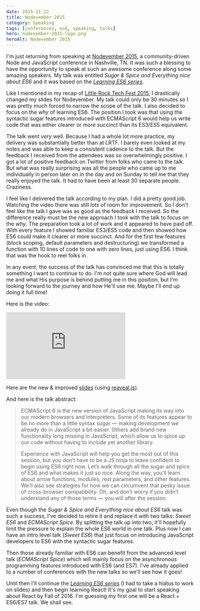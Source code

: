 ```yaml
---
date: 2015-11-22
title: Nodevember 2015
category: Speaking
tags: [conferences, es6, speaking, talks]
hero: nodevember-2015-logo.png
heroAlt: Nodevember 2015
---
```


I'm just returning from speaking at [Nodevember 2015](http://nodevember.org/), a community-driven Node and JavaScript conference in Nashville, TN. It was such a blessing to have the opportunity to speak at such an awesome conference along some amazing speakers. My talk was entitled _Sugar & Spice and Everything nice about ES6_ and it was based on the [_Learning ES6 series_](/learning-es6-series/).

Like I mentioned in my recap of [Little Rock Tech Fest 2015](/blog/little-rock-tech-fest-2015/), I drastically changed my slides for Nodevember. My talk could only be 30 minutes so I was pretty much forced to narrow the scope of the talk. I also decided to focus on the _why_ of learning ES6. The position I took was that using the syntactic sugar features introduced with ECMAScript 6 would help us write code that was either clearer or more succinct than its ES3/ES5 equivalent.

The talk went _very_ well. Because I had a whole lot more practice, my delivery was substantially better than at LRTF. I barely even looked at my notes and was able to keep a consistent cadence to the talk. But the feedback I received from the attendees was so overwhelmingly positive. I got a lot of positive feedback on Twitter from folks who came to the talk. But what was really surprising was all the people who came up to me individually in person later on in the day and on Sunday to tell me that they really enjoyed the talk. It had to have been at least 30 separate people. Craziness.

I feel like I delivered the talk according to my plan. I did a pretty good job. Watching the video there was still _lots_ of room for improvement. So I don't feel like the talk I gave was as good as the feedback I received. So the difference really must be the new approach I took with the talk to focus on the _why_. The preparation took a lot of work and it appeared to have paid off. With every feature I showed familiar ES3/ES5 code and then showed how ES6 could make it clearer or more succinct. And for the first few features (block scoping, default parameters and destructuring) we transformed a function with 10 lines of code to one with zero lines, just using ES6. I think that was the hook to reel folks in.

In any event, the success of the talk has convinced me that this is totally something I want to continue to do. I'm not quite sure where God will lead me and what His purpose is behind putting me in this position, but I'm looking forward to the journey and how He'll use me. Maybe I'll end up doing it full time!

Here is the video:

<iframe width="320" height="180" src="https://www.youtube.com/embed/x1BvUqmn8xA?feature=oembed" frameborder="0" allowfullscreen=""></iframe>

Here are the new & improved [slides](https://slides.benmvp.com/nodevember2015-es6.html) (using [reaveal.js](https://github.com/hakimel/reveal.js/)).

And here is the talk abstract:

> ECMAScript 6 is the new version of JavaScript making its way into our modern browsers and interpreters. Some of its features appear to be no more than a little syntax sugar — making development we already do in JavaScript a bit easier. Others add brand new functionality long missing in JavaScript, which allow us to spice up our code without having to include yet another library.
>
> Experience with JavaScript will help you get the most out of this session, but you don’t have to be a JS ninja to leave confident to begin using ES6 right now. Let’s walk through all the sugar and spice of ES6 and what makes it just so nice. Along the way, you’ll learn about arrow functions, modules, rest parameters, and other features. We’ll also see strategies for how we can circumvent that pesky issue of cross-browser compatibility. Oh, and don’t worry if you didn’t understand any of those terms — you will after the session.

Even though the _Sugar & Spice and Everything nice about ES6_ talk was such a success, I've decided to retire it and replace it with two talks: _Sweet ES6_ and _ECMAScript Spice_. By splitting the talk up into two, it'll hopefully limit the pressure to explain the whole ES6 world in one talk. Plus now I can have an intro level talk (_Sweet ES6_) that just focus on introducing JavaScript developers to ES6 with the syntactic sugar features.

Then those already familiar with ES6 can benefit from the advanced level talk (_ECMAScript Spice_) which will mainly focus on the asynchronous programming features introduced with ES6 (and ES7). I've already applied to a number of conferences with the new talks so we'll see how it goes!

Until then I'll continue the [_Learning ES6 series_](/learning-es6-series/) (I had to take a hiatus to work on slides) and then begin learning React! It's my goal to start speaking about React by Fall of 2016. I'm guessing my first one will be a React + ES6/ES7 talk. We shall see.
